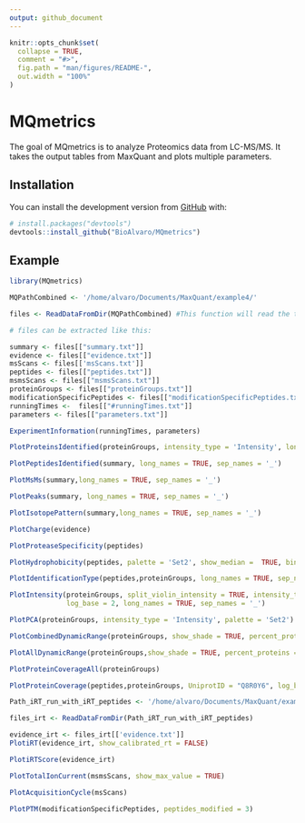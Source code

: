 ```yaml
---
output: github_document
---
```


<!-- README.md is generated from README.Rmd. Please edit that file -->

```r
knitr::opts_chunk$set(
  collapse = TRUE,
  comment = "#>",
  fig.path = "man/figures/README-",
  out.width = "100%"
)
```

# MQmetrics

<!-- badges: start -->
<!-- badges: end -->

The goal of MQmetrics is to analyze Proteomics data from LC-MS/MS. It takes the output tables from MaxQuant and plots multiple parameters.

## Installation

<!-- You can install thess released version of MQmetrics from [CRAN](https://CRAN.R-project.org) with: -->

<!-- ``` r -->
<!-- install.packages("MQmetrics") -->
<!-- ``` -->

You can install the development version from [GitHub](https://github.com/) with:

``` r
# install.packages("devtools")
devtools::install_github("BioAlvaro/MQmetrics")
```
## Example

```r
library(MQmetrics)
```

```r
MQPathCombined <- '/home/alvaro/Documents/MaxQuant/example4/'

files <- ReadDataFromDir(MQPathCombined) #This function will read the tables needed for creating the outputs.

# files can be extracted like this:

summary <- files[["summary.txt"]]
evidence <- files[["evidence.txt"]]
msScans <- files[['msScans.txt']]
peptides <- files[["peptides.txt"]]
msmsScans <- files[["msmsScans.txt"]]
proteinGroups <- files[["proteinGroups.txt"]]
modificationSpecificPeptides <- files[["modificationSpecificPeptides.txt"]]
runningTimes <-  files[["#runningTimes.txt"]]
parameters <- files[["parameters.txt"]]
```


```r
ExperimentInformation(runningTimes, parameters) 
```


```r
PlotProteinsIdentified(proteinGroups, intensity_type = 'Intensity', long_names = TRUE, sep_names = '_')
```


```r
PlotPeptidesIdentified(summary, long_names = TRUE, sep_names = '_')
```


```r
PlotMsMs(summary,long_names = TRUE, sep_names = '_')
```


```r
PlotPeaks(summary, long_names = TRUE, sep_names = '_')
```


```r
PlotIsotopePattern(summary,long_names = TRUE, sep_names = '_')
```


```r
PlotCharge(evidence)
```


```r
PlotProteaseSpecificity(peptides)
```
```r
PlotHydrophobicity(peptides, palette = 'Set2', show_median =  TRUE, binwidth = 0.1)
```


```r
PlotIdentificationType(peptides,proteinGroups, long_names = TRUE, sep_names = '_')
```



```r
PlotIntensity(proteinGroups, split_violin_intensity = TRUE, intensity_type = 'Intensity', 
              log_base = 2, long_names = TRUE, sep_names = '_')
```

```r
PlotPCA(proteinGroups, intensity_type = 'Intensity', palette = 'Set2')
```


```r
PlotCombinedDynamicRange(proteinGroups, show_shade = TRUE, percent_proteins = 0.79)
```


```r
PlotAllDynamicRange(proteinGroups,show_shade = TRUE, percent_proteins = 0.90)
```

```r
PlotProteinCoverageAll(proteinGroups)

```



```r
PlotProteinCoverage(peptides,proteinGroups, UniprotID = "Q8R0Y6", log_base = 10, segment_width = 1)
```



```r
Path_iRT_run_with_iRT_peptides <- '/home/alvaro/Documents/MaxQuant/example3/'

files_irt <- ReadDataFromDir(Path_iRT_run_with_iRT_peptides)

evidence_irt <- files_irt[['evidence.txt']]
PlotiRT(evidence_irt, show_calibrated_rt = FALSE)
```


```r
PlotiRTScore(evidence_irt)
```


```r
PlotTotalIonCurrent(msmsScans, show_max_value = TRUE)
```


```r
PlotAcquisitionCycle(msScans)
```


```r
PlotPTM(modificationSpecificPeptides, peptides_modified = 3)
```


